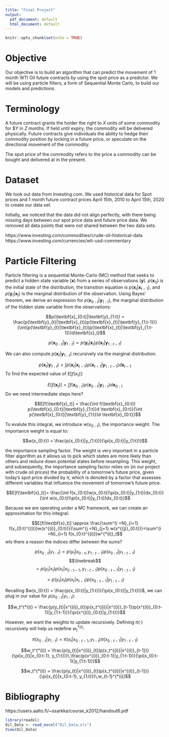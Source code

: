 ```yaml
---
title: "Final Project"
output:
  pdf_document: default
  html_document: default
---
```


```r
knitr::opts_chunk$set(echo = TRUE)
```

# Objective 

Our objective is to build an algorithm that can predict the movement of 1 month WTI Oil future contracts by using the spot price as a predictor. We will be using particle filters, a form of Sequential Monte Carlo, to build our models and predictions. 

# Terminology 

A future contract grants the holder the right to $X$ units of some commodity for $\$ Y$ in $Z$ months. If held until expiry, the commodity will be delivered physically. Future contracts give individuals the ability to hedge their commodity position by locking in a future price, or speculate on the directional movement of the commodity.

The spot price of the commodity refers to the price a commodity can be bought and delivered at in the present. 

# Dataset

We took out data from Investing.com. We used historical data for Spot prices and 1 month future contract prices April 15th, 2010 to April 15th, 2020 to create our data set. 

Initially, we noticed that the data did not align perfectly, with there being missing days between our spot price data and future price data. We removed all data points that were not shared between the two data sets. 

https://www.investing.com/commodities/crude-oil-historical-data
https://www.investing.com/currencies/wti-usd-commentary

# Particle Filtering 

Particle filtering is a sequential Monte-Carlo (MC) method that seeks to predict a hidden state variable ($\textbf{x}$) from a series of observations ($\textbf{y}$). $p(\textbf{x}_0)$ is the initial state of the distribution, the transition equation is $p(\textbf{x}_t|\textbf{x}_{t-1})$, and $p(\textbf{y}_t|\textbf{x}_t)$ is the marginal distribution of the observation. Using Bayes' theorem, we derive an expression for $p(\textbf{x}_{0:t}|\textbf{y}_{1:t})$, the marginal distribution of the hidden state variable from the observations: 

$$p(\textbf{x}_{0:t}|\textbf{y}_{1:t}) = \frac{p(\textbf{y}_{t}|\textbf{x}_{t})p(\textbf{x}_{t}|\textbf{y}_{1:t-1})}{\int{p(\textbf{y}_{t}|\textbf{x}_{t})p(\textbf{x}_{t}|\textbf{y}_{1:t-1})}d\textbf{x}_t}$$

$$p(\textbf{x}_{0:t}|\textbf{y}_{1:t}) \propto p(\textbf{y}_{t}|\textbf{x}_{t})p(\textbf{x}_{t}|\textbf{y}_{1:t-1})$$

We can also compute $p(\textbf{x}_{t}|\textbf{y}_{1:t})$ recursively via the marginal distribution:

$$p(\textbf{x}_{t}|\textbf{y}_{1:t}) = \int {p(\textbf{x}_{t}|\textbf{x}_{t-1})p(\textbf{x}_{t-1}|\textbf{y}_{1:t-1})}d \textbf{x}_{t-1}$$
To find the expected value of $E[f(x_t)]$:

$$E[f(\textbf{x}_t)] = \int f(\textbf{x}_{0:t}) p(\textbf{x}_{0:t}|\textbf{y}_{1:t})d \textbf{x}_{0:t}$$
Do we need intermediate steps here?

$$E[f(\textbf{x}_t)] = \frac{\int f(\textbf{x}_{0:t}) p(\textbf{x}_{0:t}|\textbf{y}_{1:t})d \textbf{x}_{0:t}}{\int p(\textbf{x}_{0:t}|\textbf{y}_{1:t})d \textbf{x}_{0:t}}$$

To evalute this integral, we introduce $w(x_{0:t})$, the importance weight. The importance weight is equal to: 


$$w(x_{0:t}) = \frac{p(x_{0:t}|y_{1:t})}{\pi(x_{0:t}|y_{1:t})}$$

the importance sampling factor. The weight is very important in a particle filter algorithm as it allows us to pick which states are more likely than others and reduce down potential states before resampling. This weight, and subsequently, the importance sampling factor relies on (in our project with crude oil prices) the probability of a tomorrow's future price, given today's spot price divided by $\pi$, which is denoted by a factor that assesses different variables that influence the movement of tomorrow's future price. 

$$E[f(\textbf{x}_t)]= \frac{\int f(x_{0:t})w(x_{0:t})\pi(x_{0:t}|y_{1:t})dx_{0:t}}{\int w(x_{0:t})\pi(x_{0:t}|y_{1:t})dx_{0:t}}$$

Because we are operating under a MC framework, we can create an approximation for this integral: 

$$E[f(\textbf{x}_t)] \approx \frac{\sum^{i =N}_{i=1} f(x_{0:t}^{(i)})w(x^{(i)}_{0:t})}{\sum^{j =N}_{j=1} w(x^{(j)}_{0:t})}=\sum^{i =N}_{i=1} f(x_{0:t}^{(i)})w^{*(i)}_t$$
wIs there a reason the indices differ between the sums? 

$$p(x_{0:t}|y_{1:t}) \propto p(y_{t}|x_{0:t}, y_{1:t-1})p(x_{0:t}| y_{1:t-1})$$
$$\linebreak$$
$$= p(y_{t}|x_{t})p(x_t|x_{0:t-1}, y_{1:t-1})p(x_{0:t-1}|y_{1:t-1})$$


$$= p(y_{t}|x_{t})p(x_t|x_{t-1})p(x_{0:t-1}|y_{1:t-1})$$

Recalling $w(x_{0:t}) = \frac{p(x_{0:t}|y_{1:t})}{\pi(x_{0:t}|y_{1:t})}$, we can plug in our value for $p(x_{0:t}|y_{1:t})$: 

$$w_t^{*(i)} = \frac{p(y_{t}|x^{(i)}_{t})p(x_t^{(i)}|x^{(i)}_{t-1})p(x^{(i)}_{0:t-1}|y_{1:t-1})}{\pi(x^{(i)}_{0:t}|y_{1:t})}$$

However, we want the weights to update recursively. Defining $\pi{(\cdot)}$ recursively will help us redefine $w_t^{*(i)}$:

$$\pi(x_{0:t}|y_{1:t})=\pi(x_{t}|x_{0:t-1}, y_{1:t})\pi(x_{0:t-1}|y_{1:t-1})$$

$$w_t^{*(i)} = \frac{p(y_{t}|x^{(i)}_{t})p(x_t^{(i)}|x^{(i)}_{t-1})}{\pi(x_{t}|x_{0:t-1}, y_{1:t})}\,\frac{p(x^{(i)}_{0:t-1}|y_{1:t-1})}{\pi(x_{0:t-1}|y_{1:t-1})}$$


$$w_t^{*(i)} = \frac{p(y_{t}|x^{(i)}_{t})p(x_t^{(i)}|x^{(i)}_{t-1})}{\pi(x_{t}|x_{0:t-1}, y_{1:t})}\,w_{t-1}^{*(i)}$$

# Bibliography

https://users.aalto.fi/~ssarkka/course_k2012/handout6.pdf


```r

library(readxl)
Oil_Data <- read_excel("Oil_Data.xls")
View(Oil_Data)

```
